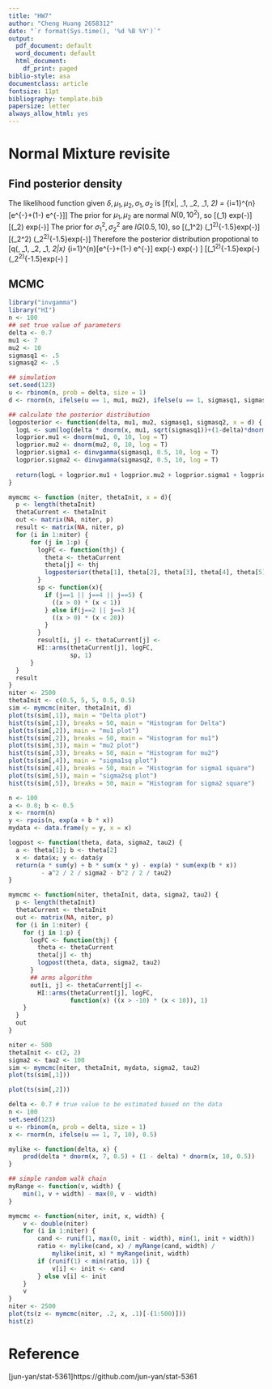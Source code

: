 ```yaml
---
title: "HW7"
author: "Cheng Huang 2658312"
date: "`r format(Sys.time(), '%d %B %Y')`"
output:
  pdf_document: default
  word_document: default
  html_document:
    df_print: paged
biblio-style: asa
documentclass: article
fontsize: 11pt
bibliography: template.bib
papersize: letter
always_allow_html: yes
---
```


#  Normal Mixture revisite
## Find posterior density
The likelihood function given $\delta, \mu_1, \mu_2, \sigma_1, \sigma_2$ is
\[f(x|\delta, \mu_1, \mu_2, \sigma_1, \sigma_2) = \prod_{i=1}^{n}[\delta \frac{1}{\sqrt{2\pi}\sigma_1}e^{-\frac{(x_i-\mu_1)^2}{2\sigma_1^2}}+(1-\delta) \frac{1}{\sqrt{2\pi}\sigma_2}e^{-\frac{(x_i-\mu_2)^2}{2\sigma_2^2}}]\]
The prior for $\mu_1, \mu_2$ are normal $N(0, 10^2)$, so
\[\pi(\mu_1) \propto exp(-\frac{\mu_1^2}{200})\]
\[\pi(\mu_2) \propto exp(-\frac{\mu_2^2}{200})\]
The prior for $\sigma_1^2, \sigma_2^2$ are $IG(0.5, 10)$, so
\[\pi(\sigma_1^2) \propto (\sigma_1^2)^{-1.5}exp(-\frac{10}{\sigma_1^2})\]
\[\pi(\sigma_2^2) \propto (\sigma_2^2)^{-1.5}exp(-\frac{10}{\sigma_2^2})\]
Therefore the posterior distribution propotional to
\[q(\delta, \mu_1, \mu_2, \sigma_1, \sigma_2|x) \propto \prod_{i=1}^{n}[\delta \frac{1}{\sqrt{2\pi}\sigma_1}e^{-\frac{(x_i-\mu_1)^2}{2\sigma_1^2}}+(1-\delta) \frac{1}{\sqrt{2\pi}\sigma_2}e^{-\frac{(x_i-\mu_2)^2}{2\sigma_2^2}}] \times exp(-\frac{\mu_1^2}{200}) \times exp(-\frac{\mu_2^2}{200}) \]
\[\times (\sigma_1^2)^{-1.5}exp(-\frac{10}{\sigma_1^2}) \times (\sigma_2^2)^{-1.5}exp(-\frac{10}{\sigma_2^2}) \]

## MCMC
```r

library("invgamma")
library("HI")
n <- 100
## set true value of parameters
delta <- 0.7
mu1 <- 7
mu2 <- 10
sigmasq1 <- .5
sigmasq2 <- .5

## simulation
set.seed(123)
u <- rbinom(n, prob = delta, size = 1)
d <- rnorm(n, ifelse(u == 1, mu1, mu2), ifelse(u == 1, sigmasq1, sigmasq2))

## calculate the posterior distribution
logposterior <- function(delta, mu1, mu2, sigmasq1, sigmasq2, x = d) {
  logL <- sum(log(delta * dnorm(x, mu1, sqrt(sigmasq1))+(1-delta)*dnorm(x, mu2, sqrt(sigmasq2))))
  logprior.mu1 <- dnorm(mu1, 0, 10, log = T)
  logprior.mu2 <- dnorm(mu2, 0, 10, log = T)
  logprior.sigma1 <- dinvgamma(sigmasq1, 0.5, 10, log = T)
  logprior.sigma2 <- dinvgamma(sigmasq2, 0.5, 10, log = T)
  
  return(logL + logprior.mu1 + logprior.mu2 + logprior.sigma1 + logprior.sigma2)
}

mymcmc <- function (niter, thetaInit, x = d){
  p <- length(thetaInit)
  thetaCurrent <- thetaInit
  out <- matrix(NA, niter, p)
  result <- matrix(NA, niter, p)
  for (i in 1:niter) {
      for (j in 1:p) {
        logFC <- function(thj) {
          theta <- thetaCurrent
          theta[j] <- thj
          logposterior(theta[1], theta[2], theta[3], theta[4], theta[5], d)
        }
        sp <- function(x){
          if (j==1 || j==4 || j==5) {
            ((x > 0) * (x < 1))
          } else if(j==2 || j==3 ){
            ((x > 0) * (x < 20))
          }
        }
        result[i, j] <- thetaCurrent[j] <-
        HI::arms(thetaCurrent[j], logFC, 
                 sp, 1)
      }
  }
  result
}
niter <- 2500
thetaInit <- c(0.5, 5, 5, 0.5, 0.5)
sim <- mymcmc(niter, thetaInit, d)
plot(ts(sim[,1]), main = "Delta plot")
hist(ts(sim[,1]), breaks = 50, main = "Histogram for Delta")
plot(ts(sim[,2]), main = "mu1 plot")
hist(ts(sim[,2]), breaks = 50, main = "Histogram for mu1")
plot(ts(sim[,3]), main = "mu2 plot")
hist(ts(sim[,3]), breaks = 50, main = "Histogram for mu2")
plot(ts(sim[,4]), main = "sigma1sq plot")
hist(ts(sim[,4]), breaks = 50, main = "Histogram for sigma1 square")
plot(ts(sim[,5]), main = "sigma2sq plot")
hist(ts(sim[,5]), breaks = 50, main = "Histogram for sigma2 square")
```

```r
n <- 100
a <- 0.0; b <- 0.5
x <- rnorm(n)
y <- rpois(n, exp(a + b * x))
mydata <- data.frame(y = y, x = x)

logpost <- function(theta, data, sigma2, tau2) {
  a <- theta[1]; b <- theta[2]
  x <- data$x; y <- data$y
  return(a * sum(y) + b * sum(x * y) - exp(a) * sum(exp(b * x))
         - a^2 / 2 / sigma2 - b^2 / 2 / tau2)
}

mymcmc <- function(niter, thetaInit, data, sigma2, tau2) {
  p <- length(thetaInit)
  thetaCurrent <- thetaInit
  out <- matrix(NA, niter, p)
  for (i in 1:niter) {
    for (j in 1:p) {
      logFC <- function(thj) {
        theta <- thetaCurrent
        theta[j] <- thj
        logpost(theta, data, sigma2, tau2)
      }
      ## arms algorithm
      out[i, j] <- thetaCurrent[j] <-
        HI::arms(thetaCurrent[j], logFC, 
                 function(x) ((x > -10) * (x < 10)), 1)
    }
  }
  out
}

niter <- 500
thetaInit <- c(2, 2)
sigma2 <- tau2 <- 100
sim <- mymcmc(niter, thetaInit, mydata, sigma2, tau2)
plot(ts(sim[,1]))

plot(ts(sim[,2]))


```


```r
delta <- 0.7 # true value to be estimated based on the data
n <- 100
set.seed(123)
u <- rbinom(n, prob = delta, size = 1)
x <- rnorm(n, ifelse(u == 1, 7, 10), 0.5)

mylike <- function(delta, x) {
    prod(delta * dnorm(x, 7, 0.5) + (1 - delta) * dnorm(x, 10, 0.5))
}

## simple random walk chain
myRange <- function(v, width) {
    min(1, v + width) - max(0, v - width)
}

mymcmc <- function(niter, init, x, width) {
    v <- double(niter)
    for (i in 1:niter) {
        cand <- runif(1, max(0, init - width), min(1, init + width))
        ratio <- mylike(cand, x) / myRange(cand, width) /
            mylike(init, x) * myRange(init, width)
        if (runif(1) < min(ratio, 1)) {
            v[i] <- init <- cand
        } else v[i] <- init
    }
    v
}
niter <- 2500
plot(ts(z <- mymcmc(niter, .2, x, .1)[-(1:500)]))
hist(z)
```




# Reference {-}
[jun-yan/stat-5361]https://github.com/jun-yan/stat-5361 \


